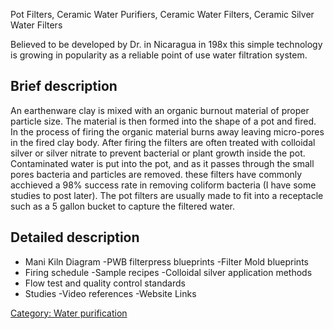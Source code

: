 {{mergeto|Ceramic water filters|9 Sep 2011}}

Pot Filters, Ceramic Water Purifiers, Ceramic Water Filters, Ceramic Silver Water Filters

Believed to be developed by Dr. in Nicaragua in 198x this simple technology is growing in popularity as a reliable point of use water filtration system.

==Brief description==
An earthenware clay is mixed with an organic burnout material of proper particle size. The material is then formed into the shape of a pot and fired. In the process of firing the organic material burns away leaving micro-pores in the fired clay body. After firing the filters are often treated with colloidal silver or silver nitrate to prevent bacterial or plant growth inside the pot. Contaminated water is put into the pot, and as it passes through the small pores bacteria and particles are removed. these filters have commonly acchieved a 98% success rate in removing coliform bacteria (I have some studies to post later). The pot filters are usually made to fit into a receptacle such as a 5 gallon bucket to capture the filtered water.


==Detailed description==

* Mani Kiln Diagram -PWB filterpress blueprints -Filter Mold blueprints
* Firing schedule -Sample recipes -Colloidal silver application methods
* Flow test and quality control standards
* Studies -Video references -Website Links

[[Category: Water purification]]